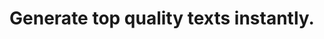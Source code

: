 ---
title: "Generate top quality texts instantly."
details: "Now you can zero in on strategy and creativity – the stuff that really moves the needle for 
The result reads like robot-speak, damaging your brand."
card1:
  enable: true
  title: "User Modality"
  short_description: "An introductory call to explain the autonomous approach and how it enables improvement."
  image: "/assets/imgs/about/content-writer/img-s-44.png"
  action_btn:
    enable: true
    label: "Learn More"
    link: "#"
card2:
  enable: true
  title: "Active Loop"
  short_description: "The transparency of our data will help you make the informed decisions you need to."
  image: "/assets/imgs/about/content-writer/img-s-45.png"
  action_btn:
    enable: true
    label: "Learn More"
    link: "#"
---